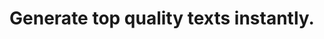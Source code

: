 ---
title: "Generate top quality texts instantly."
details: "Now you can zero in on strategy and creativity – the stuff that really moves the needle for 
The result reads like robot-speak, damaging your brand."
card1:
  enable: true
  title: "User Modality"
  short_description: "An introductory call to explain the autonomous approach and how it enables improvement."
  image: "/assets/imgs/about/content-writer/img-s-44.png"
  action_btn:
    enable: true
    label: "Learn More"
    link: "#"
card2:
  enable: true
  title: "Active Loop"
  short_description: "The transparency of our data will help you make the informed decisions you need to."
  image: "/assets/imgs/about/content-writer/img-s-45.png"
  action_btn:
    enable: true
    label: "Learn More"
    link: "#"
---